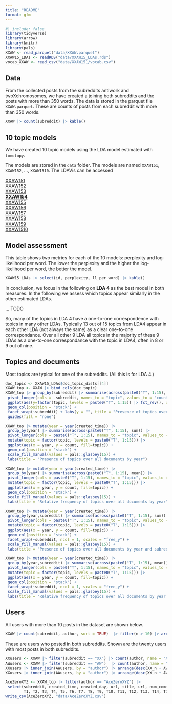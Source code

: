 ```yaml
---
title: "README"
format: gfm
---
```


```r
#| include: false
library(tidyverse)
library(arrow)
library(knitr)
library(pals)
XXAW <- read_parquet("data/XXAW.parquet")
XXAW15_LDAs <- readRDS("data/XXAW15_LDAs.rds")
vocab_XXAW <- read_csv("data/XXAW151/vocab.csv")
```


## Data

From the collected posts from the subreddits antiwork and twoXchromosomes, we have created a joining both subreddits and the posts with more than 350 words. The data is stored in the parquet file `XXAW.parquet`. These are counts of posts from each subreddit with more than 350 words. 

```r
XXAW |> count(subreddit) |> kable()
```



## 10 topic models

We have created 10 topic models using the LDA model estimated with `tomotopy`. 

The models are stored in the `data` folder. The models are named `XXAW151`, `XXAW152`, ..., `XXAW1510`. The LDAVis can be accessed 

[XXAW151](https://janlorenz.github.io/TopicModels_XX_Antiwork/XXAW151.html)   
[XXAW152](https://janlorenz.github.io/TopicModels_XX_Antiwork/XXAW152.html)   
[XXAW153](https://janlorenz.github.io/TopicModels_XX_Antiwork/XXAW153.html)   
[**XXAW154**](https://janlorenz.github.io/TopicModels_XX_Antiwork/XXAW154.html)   
[XXAW155](https://janlorenz.github.io/TopicModels_XX_Antiwork/XXAW155.html)   
[XXAW156](https://janlorenz.github.io/TopicModels_XX_Antiwork/XXAW156.html)   
[XXAW157](https://janlorenz.github.io/TopicModels_XX_Antiwork/XXAW157.html)   
[XXAW158](https://janlorenz.github.io/TopicModels_XX_Antiwork/XXAW158.html)   
[XXAW159](https://janlorenz.github.io/TopicModels_XX_Antiwork/XXAW159.html)   
[XXAW1510](https://janlorenz.github.io/TopicModels_XX_Antiwork/XXAW1510.html)



## Model assessment

This table shows two metrics for each of the 10 models: perplexity and log-likelihood per word. The lower the perplexity and the higher the log-likelihood per word, the better the model.

```r
XXAW15_LDAs |> select(id, perplexity, ll_per_word) |> kable()
```

In conclusion, we focus in the following on **LDA 4** as the best model in both measures. 
In the following we assess which topics appear similarly in the other estimated LDAs. 

... TODO

So, many of the topics in LDA 4 have a one-to-one correspondence with topics in many other LDAs. Typically 13 out of 15 topics from LDA4 appear in each other LDA (not always the same) as a clear one-to-one correspondance.
Over all other 9 LDA all topics in the majority of these 9 LDAs as a one-to-one correspondance with the topic in LDA4, often in 8 or 9 out of nine.  
 


## Topics and documents

Most topics are typical for one of the subreddits. (All this is for LDA 4.)

```r
doc_topic <- XXAW15_LDAs$doc_topic_dists[[4]]
XXAW_top <- XXAW |> bind_cols(doc_topic)
XXAW_top |> group_by(subreddit) |> summarise(across(paste0("T", 1:15), sum)) |> 
 pivot_longer(cols = -subreddit, names_to = "topic", values_to = "count") |> 
 ggplot(aes(y=factor(topic, levels = paste0("T", 1:15)) |> fct_rev(), x=count, fill=subreddit)) + 
 geom_col(position = "stack") +
 facet_wrap(~subreddit) + labs(y = "", title = "Presence of topics over all documents by subreddit") + 
 guides(fill = "none")
```

```r
XXAW_top |> mutate(year = year(created_time)) |> 
 group_by(year) |> summarise(across(paste0("T", 1:15), sum)) |> 
 pivot_longer(cols = paste0("T", 1:15), names_to = "topic", values_to = "count") |>
 mutate(topic = factor(topic, levels = paste0("T", 1:15))) |> 
 ggplot(aes(x = year, y = count, fill=topic)) + 
 geom_col(position = "stack") +
 scale_fill_manual(values = pals::glasbey(15)) +
 labs(title = "Presence of topics over all documents by year")
```

```r
XXAW_top |> mutate(year = year(created_time)) |> 
 group_by(year) |> summarise(across(paste0("T", 1:15), mean)) |> 
 pivot_longer(cols = paste0("T", 1:15), names_to = "topic", values_to = "count") |>
 mutate(topic = factor(topic, levels = paste0("T", 1:15))) |> 
 ggplot(aes(x = year, y = count, fill=topic)) + 
 geom_col(position = "stack") +
 scale_fill_manual(values = pals::glasbey(15)) +
 labs(title = "Relative frequency of topics over all documents by year")
```

```r
XXAW_top |> mutate(year = year(created_time)) |> 
 group_by(year,subreddit) |> summarise(across(paste0("T", 1:15), sum)) |> 
 pivot_longer(cols = paste0("T", 1:15), names_to = "topic", values_to = "count") |>
 mutate(topic = factor(topic, levels = paste0("T", 1:15))) |> 
 ggplot(aes(x = year, y = count, fill=topic)) + 
 geom_col(position = "stack") +
 facet_wrap(~subreddit, ncol = 1, scales = "free_y") +
 scale_fill_manual(values = pals::glasbey(15)) +
 labs(title = "Presence of topics over all documents by year and subreddit")
```

```r
XXAW_top |> mutate(year = year(created_time)) |> 
 group_by(year,subreddit) |> summarise(across(paste0("T", 1:15), mean)) |> 
 pivot_longer(cols = paste0("T", 1:15), names_to = "topic", values_to = "count") |>
 mutate(topic = factor(topic, levels = paste0("T", 1:15))) |> 
 ggplot(aes(x = year, y = count, fill=topic)) + 
 geom_col(position = "stack") +
 facet_wrap(~subreddit, ncol = 1, scales = "free_y") +
 scale_fill_manual(values = pals::glasbey(15)) +
 labs(title = "Relative frequency of topics over all documents by year and subreddit")
```


## Users

All users with more than 10 posts in the dataset are shown below. 

```r
XXAW |> count(subreddit, author, sort = TRUE)  |> filter(n > 10) |> arrange(subreddit) |> kable()
```

These are users who posted in both subreddits. Shown are the twenty users with most posts in both subreddits.

```r
XXusers <- XXAW |> filter(subreddit == "XX") |> count(author, name = "XX_n") 
AWusers <- XXAW |> filter(subreddit == "AW")  |> count(author, name = "AW_n")
XXusers |> inner_join(AWusers, by = "author") |> arrange(desc(XX_n + AW_n)) |> write_csv("XXAWusers.csv")
XXusers |> inner_join(AWusers, by = "author") |> arrange(desc(XX_n + AW_n)) |> head(20) |> kable()
```



```r
AceZeroXYZ <- XXAW_top |> filter(author == "AceZeroXYZ") |> 
 select(subreddit, created_time, created_day, url, title, url, num_comments, score, 
        T1, T2, T3, T4, T5, T6, T7, T8, T9, T10, T11, T12, T13, T14, T15, selftext) 
write_csv(AceZeroXYZ, "data/AceZeroXYZ.csv")
```


